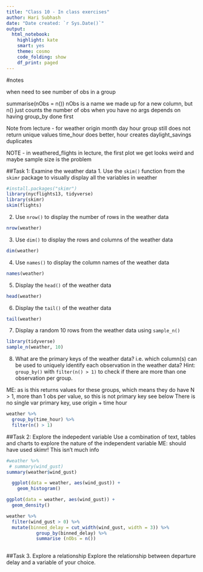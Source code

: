 ```yaml
---
title: "Class 10 - In class exercises"
author: Hari Subhash
date: "Date created: `r Sys.Date()`"
output:
  html_notebook:
    highlight: kate
    smart: yes
    theme: cosmo
    code_folding: show
    df_print: paged
---
```

#notes

when need to see number of obs in a group

summarise(nObs = n())
nObs is a name we made up for a new column, but n() just counts the number of obs when you have no args
depends on having group_by done first

Note from lecture - for weather
origin month day hour group still does not return unique values
time_hour does better, hour creates daylight_savings duplicates

NOTE - in weathered_flights in lecture, the first plot we get looks weird and maybe sample size is the problem


##Task 1: Examine the weather data
1. Use the `skim()` function from the `skimr` package to visually display all the variables in weather

```r
#install.packages("skimr")
library(nycflights13, tidyverse)
library(skimr)
skim(flights)
```


2. Use `nrow()` to display the number of rows in the weather data

```r
nrow(weather)
```


3. Use `dim()` to display the rows and columns of the weather data

```r
dim(weather)
```


4. Use `names()` to display the column names of the weather data

```r
names(weather)
```


5. Display the `head()` of the weather data
```r
head(weather)
```

6. Display the `tail()` of the weather data

```r
tail(weather)
```

7. Display a random 10 rows from the weather data using `sample_n()`
```r
library(tidyverse)
sample_n(weather, 10)
```


8. What are the primary keys of the weather data? i.e. which column(s) can be used to uniquely identify each observation in the weather data? Hint: `group_by()` with `filter(n() > 1)` to check if there are more than one observation per group.

ME: as is this returns values for these groups, which means they do have N > 1, more than 1 obs per value, so this is not primary key
see below
There is no single var primary key, use origin + time hour
```r
weather %>% 
  group_by(time_hour) %>% 
  filter(n() > 1)
```


##Task 2: Explore the indepedent variable
Use a combination of text, tables and charts to explore the nature of the independent variable
ME: should have used skimr! This isn't much info
```r
#weather %>% 
 # summary(wind_gust)
summary(weather$wind_gust)

```
```r
  ggplot(data = weather, aes(wind_gust)) +
    geom_histogram()
```

```r
ggplot(data = weather, aes(wind_gust)) +
  geom_density()
```

```r
weather %>% 
  filter(wind_gust > 0) %>%
  mutate(binned_delay = cut_width(wind_gust, width = 3)) %>% 
           group_by(binned_delay) %>% 
           summarise (nObs = n()) 
         
```


##Task 3. Explore a relationship
Explore the relationship between departure delay and a variable of your choice.


